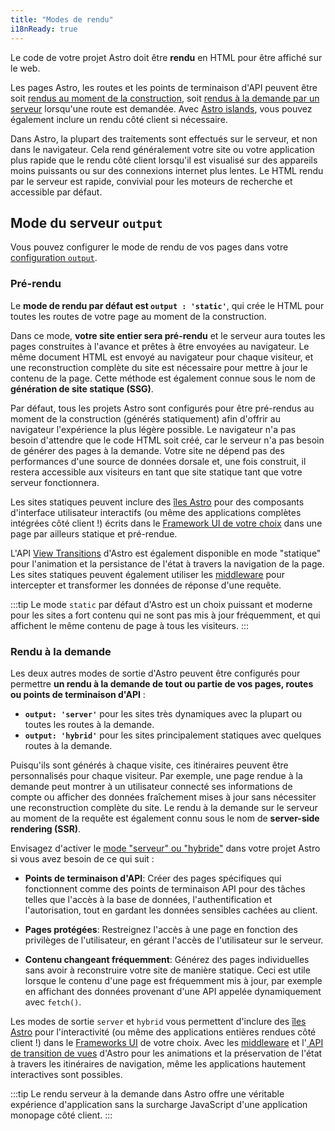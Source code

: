 ```yaml
---
title: "Modes de rendu"
i18nReady: true
---
```


Le code de votre projet Astro doit être **rendu** en HTML pour être affiché sur le web. 

Les pages Astro, les routes et les points de terminaison d'API peuvent être soit [rendus au moment de la construction](#pré-rendu), soit [rendus à la demande par un serveur](#rendu-à-la-demande) lorsqu'une route est demandée. Avec [Astro islands](/fr/concepts/islands/), vous pouvez également inclure un rendu côté client si nécessaire.

Dans Astro, la plupart des traitements sont effectués sur le serveur, et non dans le navigateur. Cela rend généralement votre site ou votre application plus rapide que le rendu côté client lorsqu'il est visualisé sur des appareils moins puissants ou sur des connexions internet plus lentes. Le HTML rendu par le serveur est rapide, convivial pour les moteurs de recherche et accessible par défaut.

## Mode du serveur `output`

Vous pouvez configurer le mode de rendu de vos pages dans votre [configuration `output`](/fr/reference/configuration-reference/#output).

### Pré-rendu

Le **mode de rendu par défaut est __`output : 'static'`__**, qui crée le HTML pour toutes les routes de votre page au moment de la construction.

Dans ce mode, **votre site entier sera pré-rendu** et le serveur aura toutes les pages construites à l'avance et prêtes à être envoyées au navigateur. Le même document HTML est envoyé au navigateur pour chaque visiteur, et une reconstruction complète du site est nécessaire pour mettre à jour le contenu de la page. Cette méthode est également connue sous le nom de **génération de site statique (SSG)**. 

Par défaut, tous les projets Astro sont configurés pour être pré-rendus au moment de la construction (générés statiquement) afin d'offrir au navigateur l'expérience la plus légère possible. Le navigateur n'a pas besoin d'attendre que le code HTML soit créé, car le serveur n'a pas besoin de générer des pages à la demande. Votre site ne dépend pas des performances d'une source de données dorsale et, une fois construit, il restera accessible aux visiteurs en tant que site statique tant que votre serveur fonctionnera.

Les sites statiques peuvent inclure des [îles Astro](/fr/concepts/islands/) pour des composants d'interface utilisateur interactifs (ou même des applications complètes intégrées côté client !) écrits dans le [Framework UI de votre choix](/fr/core-concepts/framework-components/) dans une page par ailleurs statique et pré-rendue.

L'API [View Transitions](/fr/guides/view-transitions/) d'Astro est également disponible en mode "statique" pour l'animation et la persistance de l'état à travers la navigation de la page. Les sites statiques peuvent également utiliser les [middleware](/fr/guides/middleware/) pour intercepter et transformer les données de réponse d'une requête.

:::tip
Le mode `static` par défaut d'Astro est un choix puissant et moderne pour les sites a fort contenu qui ne sont pas mis à jour fréquemment, et qui affichent le même contenu de page à tous les visiteurs.
:::

### Rendu à la demande

Les deux autres modes de sortie d'Astro peuvent être configurés pour permettre **un rendu à la demande de tout ou partie de vos pages, routes ou points de terminaison d'API** :
  - __`output: 'server'`__ pour les sites très dynamiques avec la plupart ou toutes les routes à la demande.
  - __`output: 'hybrid'`__ pour les sites principalement statiques avec quelques routes à la demande. 
  
Puisqu'ils sont générés à chaque visite, ces itinéraires peuvent être personnalisés pour chaque visiteur. Par exemple, une page rendue à la demande peut montrer à un utilisateur connecté ses informations de compte ou afficher des données fraîchement mises à jour sans nécessiter une reconstruction complète du site. Le rendu à la demande sur le serveur au moment de la requête est également connu sous le nom de **server-side rendering (SSR)**.

Envisagez d'activer le [mode "serveur" ou "hybride"](/fr/guides/server-side-rendering/#enable-on-demand-server-rendering) dans votre projet Astro si vous avez besoin de ce qui suit :

- **Points de terminaison d'API**: Créer des pages spécifiques qui fonctionnent comme des points de terminaison API pour des tâches telles que l'accès à la base de données, l'authentification et l'autorisation, tout en gardant les données sensibles cachées au client.

- **Pages protégées**: Restreignez l'accès à une page en fonction des privilèges de l'utilisateur, en gérant l'accès de l'utilisateur sur le serveur.

- **Contenu changeant fréquemment**: Générez des pages individuelles sans avoir à reconstruire votre site de manière statique. Ceci est utile lorsque le contenu d'une page est fréquemment mis à jour, par exemple en affichant des données provenant d'une API appelée dynamiquement avec `fetch()`.

Les modes de sortie `server` et `hybrid` vous permettent d'inclure des [îles Astro](/fr/concepts/islands/) pour l'interactivité (ou même des applications entières rendues côté client !) dans le [Frameworks UI](/fr/core-concepts/framework-components/) de votre choix. Avec les [middleware](/fr/guides/middleware/) et l'[ API de transition de vues](/fr/guides/view-transitions/) d'Astro pour les animations et la préservation de l'état à travers les itinéraires de navigation, même les applications hautement interactives sont possibles.

:::tip
Le rendu serveur à la demande dans Astro offre une véritable expérience d'application sans la surcharge JavaScript d'une application monopage côté client.
:::
